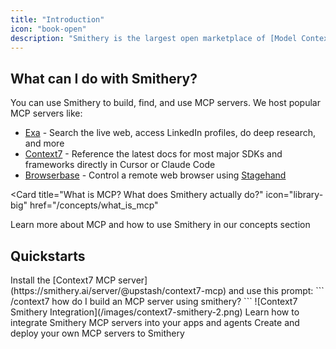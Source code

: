 ```yaml
---
title: "Introduction"
icon: "book-open"
description: "Smithery is the largest open marketplace of [Model Context Protocol](https://modelcontextprotocol.io/docs/getting-started/intro) (MCP) servers. Discover and deploy MCP servers that enable LLMs to search the web, access databases, and more."
---
```


## What can I do with Smithery?

You can use Smithery to build, find, and use MCP servers. We host popular MCP servers like:

- [Exa](https://smithery.ai/server/exa) - Search the live web, access LinkedIn profiles, do deep research, and more
- [Context7](https://smithery.ai/server/@upstash/context7-mcp) - Reference the latest docs for most major SDKs and frameworks directly in Cursor or Claude Code
- [Browserbase](https://smithery.ai/server/@browserbasehq/mcp-browserbase) - Control a remote web browser using [Stagehand](https://stagehand.dev)

<Card
  title="What is MCP? What does Smithery actually do?"
  icon="library-big"
  href="/concepts/what_is_mcp"
>
  Learn more about MCP and how to use Smithery in our concepts section
</Card>

## Quickstarts

<Tip>
  Install the [Context7 MCP
  server](https://smithery.ai/server/@upstash/context7-mcp) and use this prompt:
  ``` /context7 how do I build an MCP server using smithery? ``` ![Context7
  Smithery Integration](/images/context7-smithery-2.png)
</Tip>

<CardGroup>
  <Card
    title="Discover & Use MCP Servers"
    icon="hammer"
    href="/getting_started/quickstart_connect"
  >
    Learn how to integrate Smithery MCP servers into your apps and agents
  </Card>
  <Card
    title="Build & Deploy MCP Servers"
    icon="anvil"
    href="/getting_started/quickstart_build"
  >
    Create and deploy your own MCP servers to Smithery
  </Card>
</CardGroup>
